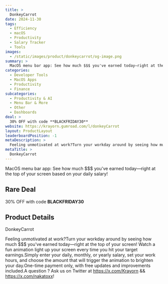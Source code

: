 ```yaml
---
title: >
  DonkeyCarrot
date: 2024-11-30
tags:
  - Efficiency
  - macOS
  - Productivity
  - Salary Tracker
  - Tools
images:
  - /static/images/product/donkeycarrot/og-image.png
summary: >
  MacOS menu bar app: See how much $$$ you've earned today—right at the top of your screen based on your daily salary!
categories:
  - Developer Tools
  - MacOS Apps
  - Productivity
  - Finance
subcategories:
  - Productivity & AI
  - Menu Bar & More
  - Other
  - Dashboards
deal: >
  30% OFF with code **BLACKFRIDAY30**
website: https://krayorn.gumroad.com/l/donkeyCarrot
layout: ProductLayout
leaderboardPosition: -1
metaDescription: >
  Feeling unmotivated at work?Turn your workday around by seeing how much $$$ you've earned today—right at the top of your screen! Watch a fun animation light up your screen every time you hit your target earnings.Simply enter your daily, monthly, or yearly salary, set your work hours, and choose the amount that will trigger the animation to brighten your day.One-time payment only, with free updates and improvements included.A question ? Ask us on Twitter at https://x.com/Krayorn &amp;&amp; https://x.com/nakatoxx!
metaTitle: >
  DonkeyCarrot
---
```

MacOS menu bar app: See how much $$$ you've earned today—right at the top of your screen based on your daily salary!

## Rare Deal

30% OFF with code **BLACKFRIDAY30**

## Product Details

DonkeyCarrot

Feeling unmotivated at work?Turn your workday around by seeing how much $$$ you've earned today—right at the top of your screen! Watch a fun animation light up your screen every time you hit your target earnings.Simply enter your daily, monthly, or yearly salary, set your work hours, and choose the amount that will trigger the animation to brighten your day.One-time payment only, with free updates and improvements included.A question ? Ask us on Twitter at https://x.com/Krayorn &amp;&amp; https://x.com/nakatoxx!
